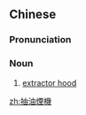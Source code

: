 {{also|抽油烟机}}
==Chinese==
{{zh-forms|s=抽油烟机|type=121}}

===Pronunciation===
{{zh-pron
|m=chōuyóuyānjī
|c=cau1 jau4 jin1 gei1
|h=pfs=chhû-yù-yên-kî
|cat=n
}}

===Noun===
{{zh-noun}}

# [[extractor hood]]

[[zh:抽油煙機]]